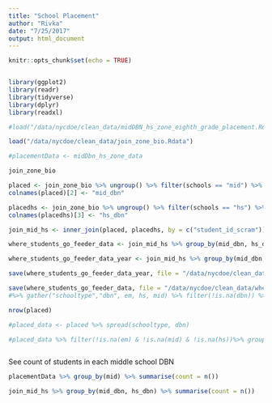 ```yaml
---
title: "School Placement"
author: "Rivka"
date: "7/25/2017"
output: html_document
---
```


```r
knitr::opts_chunk$set(echo = TRUE)


library(ggplot2)
library(readr)
library(tidyverse)
library(dplyr)
library(readxl)

#load("/data/nycdoe/clean_data/midDBN_hs_zone_eighth_grade_placement.Rdata")

load("/data/nycdoe/clean_data/join_zone_bio.Rdata")

#placementData <- midDbn_hs_zone_data

join_zone_bio

placed <- join_zone_bio %>% ungroup() %>% filter(schools == "mid") %>% select(student_id_scram, dbn)
colnames(placed)[2] <- "mid_dbn"

placedhs <- join_zone_bio %>% ungroup() %>% filter(schools == "hs") %>% select(student_id_scram, year, dbn)
colnames(placedhs)[3] <- "hs_dbn"

join_mid_hs <- inner_join(placed, placedhs, by = c("student_id_scram"))

where_students_go_feeder_data <- join_mid_hs %>% group_by(mid_dbn, hs_dbn, year) %>% summarise(count = n())

where_students_go_feeder_data_year <- join_mid_hs %>% group_by(mid_dbn, hs_dbn, year) %>% summarise(count = n())

save(where_students_go_feeder_data_year, file = "/data/nycdoe/clean_data/where_students_go_feeder_year.Rdata")

save(where_students_go_feeder_data, file = "/data/nycdoe/clean_data/where_students_go_feeder.Rdata")
#%>% gather("schooltype","dbn", em, hs, mid) %>% filter(!is.na(dbn)) %>% select(-year)

nrow(placed)

#placed_data <- placed %>% spread(schooltype, dbn)

#placed_data %>% filter(!is.na(em) & !is.na(mid) & !is.na(hs))%>% group_by(student_id_scram) %>% summarise(count = n())


```

```r


```


See count of students in each middle school DBN
```r
placementData %>% group_by(mid) %>% summarise(count = n())
```

```r
join_mid_hs %>% group_by(mid_dbn, hs_dbn) %>% summarise(count = n())

```


